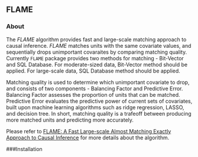 ## FLAME 

### About   

The *FLAME* algorithm provides fast and large-scale matching approach to causal inference. *FLAME* matches units with the same covariate values, and sequentially drops unimportant covaraites by comparing matching quality. Currently `FLAME` package provides two methods for matching - Bit-Vector and SQL Database. For moderate-sized data, Bit-Vector method should be applied. For large-scale data, SQL Database method should be applied. 

Matching quality is used to determine which unimportant covariate to drop, and consists of two components - Balancing Factor and Predictive Error. Balancing Factor assesses the proportion of units that can be matched. Predictive Error evaluates the predictive power of current sets of covariates, built upon machine learning algorithms such as ridge regression, LASSO, and decision tree. In short, matching quality is a trafeoff between producing more matched units and predicting more accurately. 

Please refer to [FLAME: A Fast Large-scale Almost Matching Exactly Approach to Causal Inference ](https://arxiv.org/pdf/1707.06315.pdf) for more details about the algorithm.

###Installation
